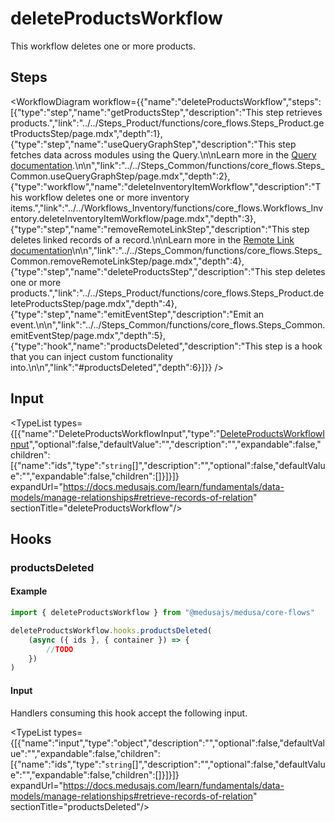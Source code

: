
# deleteProductsWorkflow

This workflow deletes one or more products.

## Steps

<WorkflowDiagram workflow={{"name":"deleteProductsWorkflow","steps":[{"type":"step","name":"getProductsStep","description":"This step retrieves products.","link":"../../Steps_Product/functions/core_flows.Steps_Product.getProductsStep/page.mdx","depth":1},{"type":"step","name":"useQueryGraphStep","description":"This step fetches data across modules using the Query.\n\nLearn more in the [Query documentation](https://docs.medusajs.com/learn/advanced-development/module-links/query).\n\n","link":"../../Steps_Common/functions/core_flows.Steps_Common.useQueryGraphStep/page.mdx","depth":2},{"type":"workflow","name":"deleteInventoryItemWorkflow","description":"This workflow deletes one or more inventory items.","link":"../../Workflows_Inventory/functions/core_flows.Workflows_Inventory.deleteInventoryItemWorkflow/page.mdx","depth":3},{"type":"step","name":"removeRemoteLinkStep","description":"This step deletes linked records of a record.\n\nLearn more in the [Remote Link documentation](https://docs.medusajs.com/advanced-development/modules/remote-link#cascade-delete-linked-records)\n\n","link":"../../Steps_Common/functions/core_flows.Steps_Common.removeRemoteLinkStep/page.mdx","depth":4},{"type":"step","name":"deleteProductsStep","description":"This step deletes one or more products.","link":"../../Steps_Product/functions/core_flows.Steps_Product.deleteProductsStep/page.mdx","depth":4},{"type":"step","name":"emitEventStep","description":"Emit an event.\n\n","link":"../../Steps_Common/functions/core_flows.Steps_Common.emitEventStep/page.mdx","depth":5},{"type":"hook","name":"productsDeleted","description":"This step is a hook that you can inject custom functionality into.\n\n","link":"#productsDeleted","depth":6}]}} />

## Input

<TypeList types={[{"name":"DeleteProductsWorkflowInput","type":"[DeleteProductsWorkflowInput](../../types/core_flows.DeleteProductsWorkflowInput/page.mdx)","optional":false,"defaultValue":"","description":"","expandable":false,"children":[{"name":"ids","type":"`string`[]","description":"","optional":false,"defaultValue":"","expandable":false,"children":[]}]}]} expandUrl="https://docs.medusajs.com/learn/fundamentals/data-models/manage-relationships#retrieve-records-of-relation" sectionTitle="deleteProductsWorkflow"/>

## Hooks

### productsDeleted

#### Example

```ts
import { deleteProductsWorkflow } from "@medusajs/medusa/core-flows"

deleteProductsWorkflow.hooks.productsDeleted(
	(async ({ ids }, { container }) => {
		//TODO
	})
)
```

#### Input

Handlers consuming this hook accept the following input.

<TypeList types={[{"name":"input","type":"object","description":"","optional":false,"defaultValue":"","expandable":false,"children":[{"name":"ids","type":"`string`[]","description":"","optional":false,"defaultValue":"","expandable":false,"children":[]}]}]} expandUrl="https://docs.medusajs.com/learn/fundamentals/data-models/manage-relationships#retrieve-records-of-relation" sectionTitle="productsDeleted"/>
